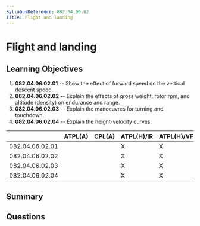 ```yaml
---
SyllabusReference: 082.04.06.02
Title: Flight and landing
---
```


# Flight and landing

## Learning Objectives

1. **082.04.06.02.01** -- Show the effect of forward speed on the vertical descent speed.
2. **082.04.06.02.02** -- Explain the effects of gross weight, rotor rpm, and altitude (density) on endurance and range.
3. **082.04.06.02.03** -- Explain the manoeuvres for turning and touchdown.
4. **082.04.06.02.04** -- Explain the height-velocity curves.

|                 | ATPL(A) | CPL(A) | ATPL(H)/IR | ATPL(H)/VFR | CPL(H) | IR  | CBIR(A) |
| --------------- | ------- | ------ | ---------- | ----------- | ------ | --- | ------- |
| 082.04.06.02.01 |         |        | X          | X           | X      |     |         |
| 082.04.06.02.02 |         |        | X          | X           | X      |     |         |
| 082.04.06.02.03 |         |        | X          | X           | X      |     |         |
| 082.04.06.02.04 |         |        | X          | X           | X      |     |         |

## Summary

## Questions

